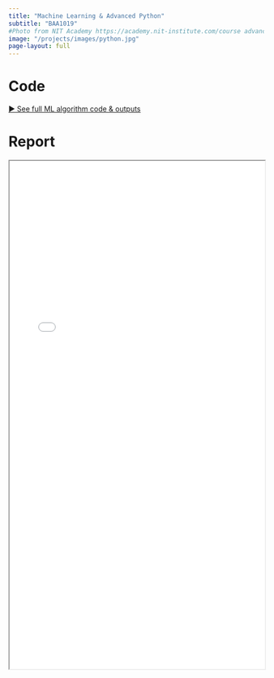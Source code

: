 ```yaml
---
title: "Machine Learning & Advanced Python"
subtitle: "BAA1019"
#Photo from NIT Academy https://academy.nit-institute.com/course advanced-python-programming/
image: "/projects/images/python.jpg"
page-layout: full
---
```


# Code
[► See full ML algorithm code & outputs](ml code/ml_code.qmd)

# Report
<iframe width="100%" height="1000" src=pdfs/adv_python.pdf> </iframe>